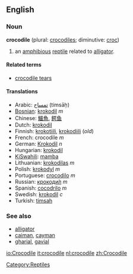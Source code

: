 ==English==

===Noun===
'''crocodile''' (plural: [[crocodiles]]; diminutive: [[croc]])

#an [[amphibious]] [[reptile]] related to [[alligator]].

====Related terms====
*[[crocodile tears]]

====Translations====
*Arabic: [[تمساح]] (timsāḥ)
*[[Bosnian]]: [[krokodil]] ''m''
*Chinese: [[鱷魚]], [[鳄鱼]]
*Dutch: [[krokodil]]
*Finnish: [[krokotiili]], [[krokodiili]] (''old'')
*French: crocodile ''m''
*German: [[Krokodil]] ''n''
*Hungarian: [[krokodil]]
*[[KiSwahili]]: [[mamba]]
*Lithuanian: [[krokodilas]] ''m''
*Polish: [[krokodyl]] ''m''
*Portuguese: [[crocodilo]] ''m''
*Russian: [[крокодил|крокоди́л]] ''m''
*Spanish: [[cocodrilo]] ''m''
*Swedish: [[krokodil]] ''c''
*Turkish: [[timsah]]

===See also===
*[[alligator]]
*[[caiman]], [[cayman]]
*[[gharial]], [[gavial]]

[[Category:Reptiles]]

[[io:Crocodile]]
[[it:crocodile]]
[[nl:crocodile]]
[[zh:Crocodile]]